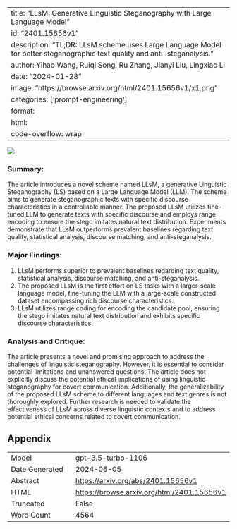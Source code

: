 
---
title: "LLsM: Generative Linguistic Steganography with Large Language Model"
id: "2401.15656v1"
description: "TL;DR: LLsM scheme uses Large Language Model for better steganographic text quality and anti-steganalysis."
author: Yihao Wang, Ruiqi Song, Ru Zhang, Jianyi Liu, Lingxiao Li
date: "2024-01-28"
image: "https://browse.arxiv.org/html/2401.15656v1/x1.png"
categories: ['prompt-engineering']
format:
  html:
    code-overflow: wrap
---

![](https://browse.arxiv.org/html/2401.15656v1/x1.png)

### Summary:
The article introduces a novel scheme named LLsM, a generative Linguistic Steganography (LS) based on a Large Language Model (LLM). The scheme aims to generate steganographic texts with specific discourse characteristics in a controllable manner. The proposed LLsM utilizes fine-tuned LLM to generate texts with specific discourse and employs range encoding to ensure the stego imitates natural text distribution. Experiments demonstrate that LLsM outperforms prevalent baselines regarding text quality, statistical analysis, discourse matching, and anti-steganalysis.

### Major Findings:
1. LLsM performs superior to prevalent baselines regarding text quality, statistical analysis, discourse matching, and anti-steganalysis.
2. The proposed LLsM is the first effort on LS tasks with a larger-scale language model, fine-tuning the LLM with a large-scale constructed dataset encompassing rich discourse characteristics.
3. LLsM utilizes range coding for encoding the candidate pool, ensuring the stego imitates natural text distribution and exhibits specific discourse characteristics.

### Analysis and Critique:
The article presents a novel and promising approach to address the challenges of linguistic steganography. However, it is essential to consider potential limitations and unanswered questions. The article does not explicitly discuss the potential ethical implications of using linguistic steganography for covert communication. Additionally, the generalizability of the proposed LLsM scheme to different languages and text genres is not thoroughly explored. Further research is needed to validate the effectiveness of LLsM across diverse linguistic contexts and to address potential ethical concerns related to covert communication.

## Appendix

|          |          |
|----------|----------|
| Model     | gpt-3.5-turbo-1106       |
| Date Generated     | 2024-06-05       |
| Abstract | [https://arxiv.org/abs/2401.15656v1](https://arxiv.org/abs/2401.15656v1)        |
| HTML     | [https://browse.arxiv.org/html/2401.15656v1](https://browse.arxiv.org/html/2401.15656v1)       |
| Truncated       | False       |
| Word Count       | 4564       |